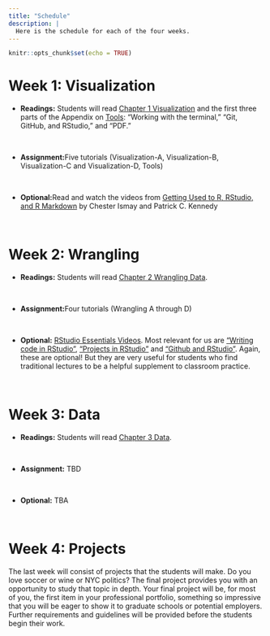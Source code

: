 ```yaml
---
title: "Schedule"
description: |
  Here is the schedule for each of the four weeks.
---
```


```r
knitr::opts_chunk$set(echo = TRUE)
```



# Week 1: Visualization

* **Readings:** Students will read [Chapter 1 Visualization](https://ppbds.github.io/primer/visualization.html) and the first three parts of the Appendix on [Tools](https://ppbds.github.io/primer/tools.html): “Working with the terminal,” “Git, GitHub, and RStudio,” and “PDF.”

&nbsp;

* **Assignment:**Five tutorials (Visualization-A, Visualization-B, Visualization-C and Visualization-D, Tools)

&nbsp;

* **Optional:**Read and watch the videos from [Getting Used to R, RStudio, and R Markdown](https://ismayc.github.io/rbasics-book/) by Chester Ismay and Patrick C. Kennedy

&nbsp;

# Week 2: Wrangling

* **Readings:** Students will read [Chapter 2 Wrangling Data](https://ppbds.github.io/primer/wrangling.html).

&nbsp;

* **Assignment:**Four tutorials (Wrangling A through D)

&nbsp;

* **Optional:** [RStudio Essentials Videos](https://resources.rstudio.com/wistia-rstudio-essentials-2). Most relevant for us are [“Writing code in RStudio”](https://www.rstudio.com/resources/webinars/), [“Projects in RStudio”](https://www.rstudio.com/resources/webinars/) and [“Github and RStudio”](https://www.rstudio.com/resources/webinars/). Again, these are optional! But they are very useful for students who find traditional lectures to be a helpful supplement to classroom practice.

&nbsp;

# Week 3: Data

* **Readings:** Students will read [Chapter 3 Data](https://ppbds.github.io/primer/data.html).

&nbsp;

* **Assignment:** TBD

&nbsp;

* **Optional:** TBA

&nbsp;

# Week 4: Projects

The last week will consist of projects that the students will make. Do you love soccer or wine or NYC politics? The final project provides you with an opportunity to study that topic in depth. Your final project will be, for most of you, the first item in your professional portfolio, something so impressive that you will be eager to show it to graduate schools or potential employers. Further requirements and guidelines will be provided before the students begin their work.


